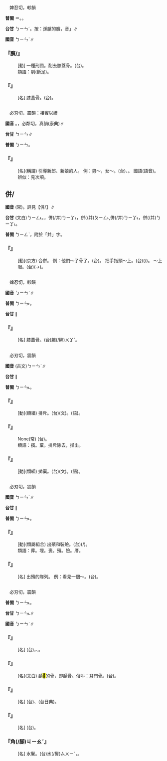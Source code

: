 
=={{ruby|臏|ㄅㄧㄣˋ}}==

　婢忍切，軫韻

'''普閩''' ＝{{ruby|髕|ㄅㄧㄣˋ}}。{{ruby|(方)|ㄅㄧㄣ˫}}。

'''台甘''' <rt>ㄅㄧㄣˊ</rt>{{ruby|。|ㄅㄧㄣ˫}}。按：孫臏的臏，音{{ruby|「|ㄅㄧㄣ˪}}」∥

'''國音''' <rt>ㄅㄧㄣˋ</rt>∥

    

==='''『臏/{{ruby|髕|ㄅㄧㄣˋ}}』'''===
: [動] 一種刑罰。削去膝蓋骨。(台){{ruby|叩|ㄎㄚ˪}}{{ruby|去|ㄎㄧ˪}}{{ruby|骹|ㄎㄚ}}{{ruby|頭|ㄊㄠˊ}}{{ruby|窩|ㄨ}}{{ruby|骨|ㄍㄨㆵ}}。
:類語：刖(斷足)。
:
    

==='''『{{ruby|臏|ㄅㄧㄣˋ}}{{ruby|骨|ㄍㄨˇ}}』'''===
: [名] 膝蓋骨。(台){{ruby|骹|ㄎㄚ}}{{ruby|頭|ㄊㄠˊ}}{{ruby|腕|ㄨㆩˋ}}{{ruby|骨|ㄍㄨㆵ}}。
    

=={{ruby|儐|ㄅㄧㄣˋ}}==

　必刃切，震韻：接賓以禮

'''國音''' {{ruby|(文)|ㄅㄧㄣˋ}}。{{ruby|(語)|ㄅㄧㄣ}}，必鄰切，真韻(康典)∥

'''台甘''' <rt>ㄅㄧㄣ</rt>∥

'''普閩''' <rt>ㄅㄧㄣ</rt>。

    

==='''『{{ruby|儐|ㄅㄧㄣˋ}}{{ruby|相|ㄒㄧㄤˋ}}』'''===
: [名](稱謂) 引導新郎、新娘的人。 例：男～，女～。(台){{ruby|娶|ㄘㄨㄚ˫}}{{ruby|嫁|ㄍㆤ˪}}、{{ruby|伴|ㄆㄨㆩ˫}}{{ruby|嫁|ㄍㆤ˪}}{{ruby|丌|ㆤ}}{{ruby|人|ㄌㄤˊ}}。 國語(語音){{ruby|儐|ㄅㄧㄣ}}{{ruby|相|ㄒㄧㄤˋ}}。
:辨似：見次項。
:
    

==併/{{ruby|并|ㄅㄧㄣˋ}}==



'''國音''' {{ruby|(京)|ㄅㄧㄣˋ}}{{ruby|＝|ㄅㄧㄥˋ}}(常)。詳見【併/{{ruby|并|ㄅㄧㄥˋ}}】∥

'''台甘''' (文白)<rt>ㄅㄧㄥ˪</rt>。{{ruby|(語)|ㄅㄧㆩ˪}}，併(/并)<rt>ㄅㄧㆩ˪</rt>{{ruby|生|ㄙㆥ}}{{ruby|/|ㄒㆪ}}{{ruby|死|ㄒㄧˋ}}{{ruby|。|ㄆㄧㄥ˫}}，{{ruby|比|ㄅㄧˋ}}併(/并)<rt>ㄆㄧㄥ˫</rt>,併(/并)<rt>ㄅㄧㆩ˪</rt>{{ruby|字|ㄌㄧ˫}}{{ruby|運|ㄨㄣ˫}}{{ruby|。|ㄅㄧㄤ˪}}{{ruby|＝|ㄅㄧㆩ˪}}，{{ruby|做|ㄗㄨㆤ˪}}{{ruby|/|ㄗㄜ˪}}{{ruby|一|ㄐㄧㆵ ͘}}{{ruby|睏|ㄎㄨㄣ˪}}併(/并)<rt>ㄅㄧㆩ˪</rt>。

'''普閩''' <rt>ㄅㄧㄥˋ</rt>，附於「并」字。

    

==='''『{{ruby|併|ㄅㄧㄣˋ}}』'''===
: [動](京方) 合併。 例：他們～了骨了。(台){{ruby|<mark>&#xffad9;</mark>|ㄧㄣ}}{{ruby|兩|ㄋㆭ˫}}{{ruby|人|ㄌㄤˊ}}{{ruby|葬|ㄗㆲ˪}}{{ruby|做|ㄗㄨㆤ˪}}{{ruby|/|ㄗㄜ˪}}{{ruby|一|ㄐㄧㆵ ͘}}{{ruby|窟|ㄎㄨㆵ}}。 把手指頭～上。(台){{ruby|手|ㄑㄧㄨˋ}}{{ruby|掌|ㄐㄧㄥˋ}}{{ruby|頭|ㄊㄠˊ}}{{ruby|仔|ㄚ}}{{ruby|夾|ㄍㄧㄚㆴ}}(/{{ruby|合|ㄍㄚㆴ}}){{ruby|倚|ㄨㄚˋ}}{{ruby|起|·ㄎㄧˋ}}{{ruby|來|·ㄌㄞˊ}}。 ～上眼。(台){{ruby|目|ㆠㄚㆶ ͘}}{{ruby|珠|ㄗㄨ}}(→{{ruby|睭|ㄐㄧㄨ}}){{ruby|放|ㄅㄤ˪}}{{ruby|瞌|ㄎㆤㆷ}}{{ruby|/|ㄎㄨㆤㆷ}}{{ruby|瞌|ㄎㆤㆷ}}{{ruby|/|ㄎㄨㆤㆷ}}。
    

=={{ruby|髕|ㄅㄧㄣˋ}}==

　婢忍切，軫韻

'''國音''' <rt>ㄅㄧㄣˋ</rt>∥

'''普閩''' <rt>ㄅㄧㄣ˫</rt>。

'''台甘''' {{ruby|(文)|ㄅㄧㄣ˪}}{{ruby|/|ㄅㄧㄣ˫}}∥

    

==='''『{{ruby|髕|ㄅㄧㄣˋ}}{{ruby|骨|ㄍㄨˇ}}』'''===
: [名] 膝蓋骨。(台){{ruby|骹|ㄎㄚ}}{{ruby|頭|ㄊㄠˊ}}腕(/碗)<rt>ㄨㆩˋ</rt>{{ruby|骨|ㄍㄨㆵ}}。
    

=={{ruby|擯|ㄅㄧㄣˋ}}==

　必刃切，震韻

'''國音''' (古文)<rt>ㄅㄧㄣˋ</rt>∥

'''台甘''' {{ruby|(文)|ㄅㄧㄣ˪}}∥

'''普閩''' <rt>ㄅㄧㄣ˪</rt>。

    

==='''『{{ruby|擯|ㄅㄧㄣˋ}}{{ruby|除|ㄔㄨˊ}}』'''===
: [動](類組) 排斥。(台){{ruby|擯|ㄅㄧㄣ˪}}{{ruby|除|ㄉㄨˊ}}(文)。{{ruby|排|ㄅㄞˊ}}{{ruby|斥|ㄊㄧㆤㆶ}}(語)。
    

==='''『{{ruby|擯|ㄅㄧㄣˋ}}{{ruby|斥|ㄔˋ}}{{ruby|異|ㄧˋ}}{{ruby|己|ㄐㄧˇ}}』'''===
: None(常) (台){{ruby|排|ㄅㄞˊ}}{{ruby|斥|ㄊㄧㆤㆶ}}{{ruby|合|ㄍㄚㆴ}}{{ruby|自|ㄗㄨ˫}}{{ruby|己|ㄍㄧˋ}}{{ruby|無|ㆠㄜˊ}}{{ruby|共|ㄍㄤ˫}}{{ruby|款|ㄎㄨㄢˋ}}{{ruby|思|ㄙㄨ˫}}{{ruby|想|ㄒㄧㆲˋ}}{{ruby|丌|ㆤ}}{{ruby|人|ㄌㄤˊ}}。
:類語：擯。棄。排斥除去，攆出。
:
    

==='''『{{ruby|擯|ㄅㄧㄣˋ}}{{ruby|棄|ㄑㄧˋ}}』'''===
: [動](類組) 拋棄。(台){{ruby|擯|ㄅㄧㄣ˪}}{{ruby|棄|ㄎㄧ˪}}(文)。{{ruby|擯|ㄏㄧㄚㆵ}}{{ruby|棄|ㄍㄚㆶ ͘}}(語)。
    

=={{ruby|殯|ㄅㄧㄣˋ}}==

　必刃切，震韻

'''國音''' <rt>ㄅㄧㄣˋ</rt>∥

'''台甘''' {{ruby|(文)|ㄅㄧㄣ˪}}∥

'''普閩''' <rt>ㄅㄧㄣ˪</rt>。

    

==='''『{{ruby|殯|ㄅㄧㄣˋ}}{{ruby|殮|ㄌㄧㄢˋ}}』'''===
: [動](類屬組合) 出殯和裝殮。(台){{ruby|出|ㄘㄨㆵ}}{{ruby|葬|ㄗㆲ˪}}(/{{ruby|山|ㄙㄨㆩ}}){{ruby|及|ㄍㄚㆴ}}{{ruby|入|ㄌㄧㆴ ͘}}{{ruby|殮|ㄌㄧㆰ˫}}。
:類語：葬。埋。喪。殯。殮。厝。
:
    

==='''『{{ruby|殯|ㄅㄧㄣˋ}}』'''===
: [名] 出殯的隊列。 例：看見一個～。(台){{ruby|看|ㄎㄨㆩ˪}}{{ruby|見|ㄍㆪ˪}}{{ruby|一|ㄐㄧㆵ ͘}}{{ruby|陣|ㄉㄧㄣ˫}}{{ruby|出|ㄘㄨㆵ}}{{ruby|山|ㄙㄨㆩ}}{{ruby|丌|ㆤ}}。
    

=={{ruby|鬢|ㄅㄧㄣˋ}}==

　必刃切，震韻

'''普閩''' <rt>ㄅㄧㄣ˪</rt>。

'''台甘''' <rt>ㄅㄧㄣ˪</rt>∥

'''國音''' <rt>ㄅㄧㄣˋ</rt>∥

    

==='''『{{ruby|鬢|ㄅㄧㄣˋ}}{{ruby|髮|ㄈㄚˇ}}』'''===
: [名] (台){{ruby|鬢|ㄅㄧㄣ˪}}{{ruby|角|ㄍㄚㆶ}}{{ruby|丌|ㆤ}}{{ruby|毛|ㄇㆦ}}{{ruby|/|ㄇㆭˊ}}，{{ruby|亦|ㄧㄚㆷ ͘}}{{ruby|叫|ㄍㄧㄜ˪}}{{ruby|鬢|ㄅㄧㄣ˪}}{{ruby|角|ㄍㄚㆶ}}、{{ruby|鬢|ㄅㄧㄣ˪}}{{ruby|骹|ㄎㄚ}}。
    

==='''『{{ruby|鬢|ㄅㄧㄣˋ}}{{ruby|骨|ㄍㄨˇ}}』'''===
: [名](文白) 顳<mark>&#xffbee;</mark>的骨，即顳骨。俗叫：耳門骨。(台){{ruby|鬢|ㄅㄧㄣ˪}}{{ruby|邊|ㄅㆪ}}{{ruby|骨|ㄍㄨㆵ}}。
    

==='''『{{ruby|水|ㄕㄨㄟˇ}}{{ruby|鬢|ㄅㄧㄣˋ}}』'''===
: [名] (台){{ruby|鬢|ㄅㄧㄣ˪}}{{ruby|鬌|ㄙㄨㄧˋ}}、{{ruby|鬢|ㄅㄧㄣ˪}}{{ruby|蓑|ㄙㄨㄧ}}(台日典)。
    

==='''『{{ruby|霜|ㄕㄨㄤ}}{{ruby|鬢|ㄅㄧㄣˋ}}』'''===
: [名] (台){{ruby|變|ㄅㄧㄢ˪}}{{ruby|白|ㄅㆤㆷ ͘}}{{ruby|色|ㄒㄧㆤㆶ}}{{ruby|丌|ㆤ}}{{ruby|鬢|ㄅㄧㄣ˪}}{{ruby|毛|ㄇㆦ}}{{ruby|/|ㄇㆭˊ}}。
    

==='''『{{ruby|鬢|ㄅㄧㄣˋ}}角(/腳)<rt>ㄐㄧㄠˇ</rt>{{ruby|兒|ㄦ}}』'''===
: [名] 水鬢。(台){{ruby|鬢|ㄅㄧㄣ˪}}水(/鬌)<rt>ㄙㄨㄧˋ</rt>，{{ruby|鬢|ㄅㄧㄣ˪}}{{ruby|骹|ㄎㄚ}}。
    

